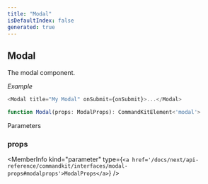 ```yaml
---
title: "Modal"
isDefaultIndex: false
generated: true
---
```



<!-- This file was generated from the CommandKit source. Do not modify. Instead, re-run the "docgen" script -->


## Modal

<GenerationInfo sourceFile="packages/commandkit/src/components/v1/modal/Modal.ts" sourceLine="28" packageName="commandkit" />

The modal component.



*Example*

```ts
<Modal title="My Modal" onSubmit={onSubmit}>...</Modal>
```

```ts title="Signature"
function Modal(props: ModalProps): CommandKitElement<'modal'>
```
Parameters

### props

<MemberInfo kind="parameter" type={`<a href='/docs/next/api-reference/commandkit/interfaces/modal-props#modalprops'>ModalProps</a>`} />

